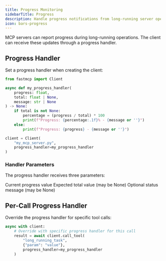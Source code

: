 ```yaml
---
title: Progress Monitoring
sidebarTitle: Progress
description: Handle progress notifications from long-running server operations.
icon: bars-progress
---
```



<VersionBadge version="2.3.5" />

MCP servers can report progress during long-running operations. The client can receive these updates through a progress handler.

## Progress Handler

Set a progress handler when creating the client:

```python
from fastmcp import Client

async def my_progress_handler(
    progress: float, 
    total: float | None, 
    message: str | None
) -> None:
    if total is not None:
        percentage = (progress / total) * 100
        print(f"Progress: {percentage:.1f}% - {message or ''}")
    else:
        print(f"Progress: {progress} - {message or ''}")

client = Client(
    "my_mcp_server.py",
    progress_handler=my_progress_handler
)
```

### Handler Parameters

The progress handler receives three parameters:


<Card icon="code" title="Progress Handler Parameters">
<ResponseField name="progress" type="float">
  Current progress value
</ResponseField>

<ResponseField name="total" type="float | None">
  Expected total value (may be None)
</ResponseField>

<ResponseField name="message" type="str | None">
  Optional status message (may be None)
</ResponseField>
</Card>


## Per-Call Progress Handler

Override the progress handler for specific tool calls:

```python
async with client:
    # Override with specific progress handler for this call
    result = await client.call_tool(
        "long_running_task", 
        {"param": "value"}, 
        progress_handler=my_progress_handler
    )
```
